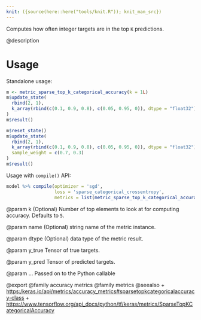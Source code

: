 ```yaml
---
knit: ({source(here::here("tools/knit.R")); knit_man_src})
---
```

Computes how often integer targets are in the top `K` predictions.

@description

# Usage
Standalone usage:

```r
m <- metric_sparse_top_k_categorical_accuracy(k = 1L)
m$update_state(
  rbind(2, 1),
  k_array(rbind(c(0.1, 0.9, 0.8), c(0.05, 0.95, 0)), dtype = "float32")
)
m$result()
```

```r
m$reset_state()
m$update_state(
  rbind(2, 1),
  k_array(rbind(c(0.1, 0.9, 0.8), c(0.05, 0.95, 0)), dtype = "float32"),
  sample_weight = c(0.7, 0.3)
)
m$result()
```

Usage with `compile()` API:

```r
model %>% compile(optimizer = 'sgd',
                  loss = 'sparse_categorical_crossentropy',
                  metrics = list(metric_sparse_top_k_categorical_accuracy()))
```

@param k
(Optional) Number of top elements to look at for computing accuracy.
Defaults to `5`.

@param name
(Optional) string name of the metric instance.

@param dtype
(Optional) data type of the metric result.

@param y_true
Tensor of true targets.

@param y_pred
Tensor of predicted targets.

@param ...
Passed on to the Python callable

@export
@family accuracy metrics
@family metrics
@seealso
+ <https:/keras.io/api/metrics/accuracy_metrics#sparsetopkcategoricalaccuracy-class>
+ <https://www.tensorflow.org/api_docs/python/tf/keras/metrics/SparseTopKCategoricalAccuracy>

